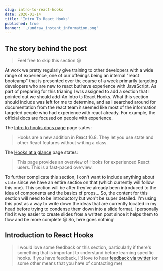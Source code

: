 ```yaml
---
slug: intro-to-react-hooks
date: 2020-01-14
title: 'Intro To React Hooks'
published: true
banner: './undraw_instant_information.png'
---
```


## The story behind the post

> Feel free to skip this section 😃

At work we pretty regularly give training to other developers with a wide range
of experience, one of our offerings being an internal "react bootcamp" that is
presented over the course of a week primarily targeting developers who are new
to react but have experience with JavaScript. As part of preparing for this
trianing I was assigned to add a section that I pointed out we should add-An
Intro to React Hooks. What this section should include was left for me to
determine, and as I searched around for documentation from the react team it
seemed like most of the information targeted people who had experience with
react already. For example, the official docs are focused on people with
experience.

The [Intro to hooks docs page](https://reactjs.org/docs/hooks-intro.html) page
states:

> Hooks are a new addition in React 16.8. They let you use state and other React
> features without writing a class.

The [Hooks at a glance](https://reactjs.org/docs/hooks-overview.html) page
states:

> This page provides an overview of Hooks for experienced React users. This is a
> fast-paced overview.

To further complicate this section, I don't want to include anything about
`state` since we have an entire section on that (which currently will follow
this one). This section will be after they've already been introduced to the
idea of components and the basics of props... So, the content for this section
will need to be introductory but won't be super detailed. I'm using this post as
a way to write down the ideas that are currently located in my head before
trying to condense them down into a slide format. I personally find it way
easier to create slides from a written post since it helps them to flow and be
more complete 😃 So, here goes nothing!

## Introduction to React Hooks

> I would love some feedback on this section, particularly if there's something
> that is important to understand before learning specific hooks. If you have
> feedback, I'd love to hear
> [feedback via twitter](https://twitter.com/jnielson01) (or some other means
> that you have of contacting me)
